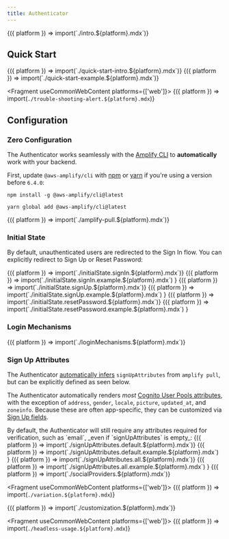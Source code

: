 ```yaml
---
title: Authenticator
---
```



<Fragment useCommonWebContent>
  {({ platform }) => import(`./intro.${platform}.mdx`)}
</Fragment>

## Quick Start

<Fragment useCommonWebContent>
  {({ platform }) => import(`./quick-start-intro.${platform}.mdx`)}
</Fragment>

<Fragment>
  {({ platform }) => import(`./quick-start-example.${platform}.mdx`)}
</Fragment>

<Fragment useCommonWebContent platforms={['web']}>
  {({ platform }) => import(`./trouble-shooting-alert.${platform}.mdx`)}
</Fragment>

## Configuration

### Zero Configuration

The Authenticator works seamlessly with the [Amplify CLI](https://docs.amplify.aws/cli/start/install/)
to **automatically** work with your backend.

First, update `@aws-amplify/cli` with [npm](https://www.npmjs.com/) or [yarn](https://yarnpkg.com/)
if you're using a version before `6.4.0`:

<Tabs>
<TabItem title="npm">

```shell
npm install -g @aws-amplify/cli@latest
```

</TabItem>
<TabItem title="yarn">

```shell
yarn global add @aws-amplify/cli@latest
```

</TabItem>
</Tabs>

<Fragment useCommonWebContent>
  {({ platform }) => import(`./amplify-pull.${platform}.mdx`)}
</Fragment>

### Initial State

By default, unauthenticated users are redirected to the Sign In flow. You can explicitly redirect to Sign Up or Reset Password:

<Tabs>
  <TabItem title="Sign In">
    <Fragment>
      {({ platform }) => import(`./initialState.signIn.${platform}.mdx`)}
    </Fragment>
    <Fragment useCommonWebContent>
      {({ platform }) =>
        import(`./initialState.signIn.example.${platform}.mdx`)
      }
    </Fragment>
  </TabItem>
  <TabItem title="Sign Up">
    <Fragment>
      {({ platform }) => import(`./initialState.signUp.${platform}.mdx`)}
    </Fragment>
    <Fragment useCommonWebContent>
      {({ platform }) =>
        import(`./initialState.signUp.example.${platform}.mdx`)
      }
    </Fragment>
  </TabItem>
  <TabItem title="Reset Password">
    <Fragment>
      {({ platform }) => import(`./initialState.resetPassword.${platform}.mdx`)}
    </Fragment>
    <Fragment useCommonWebContent>
      {({ platform }) =>
        import(`./initialState.resetPassword.example.${platform}.mdx`)
      }
    </Fragment>
  </TabItem>
</Tabs>

### Login Mechanisms

<Fragment useCommonWebContent>
  {({ platform }) => import(`./loginMechanisms.${platform}.mdx`)}
</Fragment>

### Sign Up Attributes

<Alert heading="Zero Configuration">

The Authenticator [automatically infers](#zero-configuration) `signUpAttributes` from `amplify pull`,
but can be explicitly defined as seen below.

</Alert>

The Authenticator automatically renders _most_ [Cognito User Pools attributes](https://docs.aws.amazon.com/cognito/latest/developerguide/user-pool-settings-attributes.html),
with the exception of `address`, `gender`, `locale`, `picture`, `updated_at`, and `zoneinfo`. Because these are often app-specific, they can be customized via [Sign Up fields](#sign-up-fields).

<Tabs>
  <TabItem title="Verification Attributes">
    By default, the Authenticator will still require any attributes required for
    verification, such as `email`, _even if `signUpAttributes` is empty_:
    <Fragment>
      {({ platform }) => import(`./signUpAttributes.default.${platform}.mdx`)}
    </Fragment>
    <Fragment useCommonWebContent>
      {({ platform }) =>
        import(`./signUpAttributes.default.example.${platform}.mdx`)
      }
    </Fragment>
  </TabItem>
  <TabItem title="All Attributes">
    <Fragment>
      {({ platform }) => import(`./signUpAttributes.all.${platform}.mdx`)}
    </Fragment>
    <Fragment useCommonWebContent>
      {({ platform }) =>
        import(`./signUpAttributes.all.example.${platform}.mdx`)
      }
    </Fragment>
  </TabItem>
</Tabs>

<Fragment useCommonWebContent>
  {({ platform }) => import(`./socialProviders.${platform}.mdx`)}
</Fragment>

<Fragment useCommonWebContent platforms={['web']}>
  {({ platform }) => import(`./variation.${platform}.mdx`)}
</Fragment>

<Fragment useCommonWebContent>
  {({ platform }) => import(`./customization.${platform}.mdx`)}
</Fragment>

<Fragment useCommonWebContent platforms={['web']}>
  {({ platform }) => import(`./headless-usage.${platform}.mdx`)}
</Fragment>
